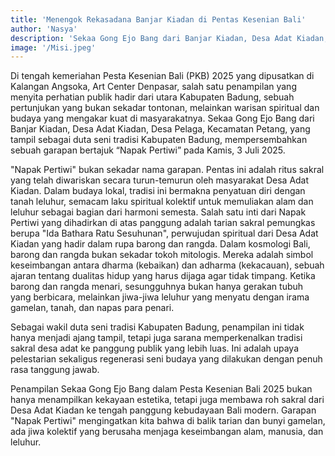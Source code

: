 ```yaml
---
title: 'Menengok Rekasadana Banjar Kiadan di Pentas Kesenian Bali'
author: 'Nasya'
description: 'Sekaa Gong Ejo Bang dari Banjar Kiadan, Desa Adat Kiadan, Desa Pelaga, Kecamatan Petang tampil sebagai duta seni tradisi Kabupaten Badung.'
image: '/Misi.jpeg'
---
```

Di tengah kemeriahan Pesta Kesenian Bali (PKB) 2025 yang dipusatkan di Kalangan Angsoka, Art Center Denpasar, salah satu penampilan yang menyita perhatian publik hadir dari utara Kabupaten Badung, sebuah pertunjukan yang bukan sekadar tontonan, melainkan warisan spiritual dan budaya yang mengakar kuat di masyarakatnya. Sekaa Gong Ejo Bang dari Banjar Kiadan, Desa Adat Kiadan, Desa Pelaga, Kecamatan Petang, yang tampil sebagai duta seni tradisi Kabupaten Badung, mempersembahkan sebuah garapan bertajuk “Napak Pertiwi” pada Kamis, 3 Juli 2025.

"Napak Pertiwi" bukan sekadar nama garapan. Pentas ini adalah ritus sakral yang telah diwariskan secara turun-temurun oleh masyarakat Desa Adat Kiadan. Dalam budaya lokal, tradisi ini bermakna penyatuan diri dengan tanah leluhur, semacam laku spiritual kolektif untuk memuliakan alam dan leluhur sebagai bagian dari harmoni semesta. Salah satu inti dari Napak Pertiwi yang dihadirkan di atas panggung adalah tarian sakral pemungkas berupa "Ida Bathara Ratu Sesuhunan", perwujudan spiritual dari Desa Adat Kiadan yang hadir dalam rupa barong dan rangda. Dalam kosmologi Bali, barong dan rangda bukan sekadar tokoh mitologis. Mereka adalah simbol keseimbangan antara dharma (kebaikan) dan adharma (kekacauan), sebuah ajaran tentang dualitas hidup yang harus dijaga agar tidak timpang. Ketika barong dan rangda menari, sesungguhnya bukan hanya gerakan tubuh yang berbicara, melainkan jiwa-jiwa leluhur yang menyatu dengan irama gamelan, tanah, dan napas para penari.

Sebagai wakil duta seni tradisi Kabupaten Badung, penampilan ini tidak hanya menjadi ajang tampil, tetapi juga sarana memperkenalkan tradisi sakral desa adat ke panggung publik yang lebih luas. Ini adalah upaya pelestarian sekaligus regenerasi seni budaya yang dilakukan dengan penuh rasa tanggung jawab.

Penampilan Sekaa Gong Ejo Bang dalam Pesta Kesenian Bali 2025 bukan hanya menampilkan kekayaan estetika, tetapi juga membawa roh sakral dari Desa Adat Kiadan ke tengah panggung kebudayaan Bali modern. Garapan "Napak Pertiwi" mengingatkan kita bahwa di balik tarian dan bunyi gamelan, ada jiwa kolektif yang berusaha menjaga keseimbangan alam, manusia, dan leluhur.
